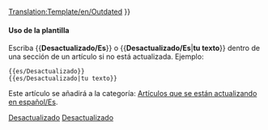 <noinclude>[[Translation:Template/en/Outdated]]</noinclude><noinclude></noinclude>{{es/Metaplantilla de avisos| tipo  = contenido
| imagen=en/Outdated content.png| alt = Contenido desactualizado
| texto = <strong>Desactualizado</strong><br />
Este artículo o sección está desactualizado. Parte de su contenido ya no es exacto debido a los cambios de la última versión. Por favor actualice este artículo. {{#IF: {{{1|}}} |<br>{{{1}}}|}}
}}<includeonly>{{{2|[[Category:es/Artículos que se están actualizando en español|{{PAGENAME}}]]}}}</includeonly><noinclude>

====Uso de la plantilla====
Escriba <nowiki>{{</nowiki>'''Desactualizado/Es'''<nowiki>}}</nowiki> o <nowiki>{{</nowiki>'''Desactualizado/Es'''|'''tu texto'''<nowiki>}}</nowiki> dentro de una sección de un artículo si no está actualizada. Ejemplo:
<pre>
{{es/Desactualizado}} 
{{es/Desactualizado|tu texto}}
</pre>
Este artículo se añadirá a la categoría: [[:Category:es/Artículos que se están actualizando en español|Artículos que se están actualizando en español/Es]].

[[Category:es/Plantillas|Desactualizado]][[Category:es/Cajas de mensajes|Desactualizado]]</noinclude>